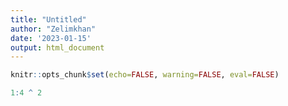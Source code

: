 ```yaml
---
title: "Untitled"
author: "Zelimkhan"
date: '2023-01-15'
output: html_document
---
```


```r
knitr::opts_chunk$set(echo=FALSE, warning=FALSE, eval=FALSE)
```



```r
1:4 ^ 2
```

